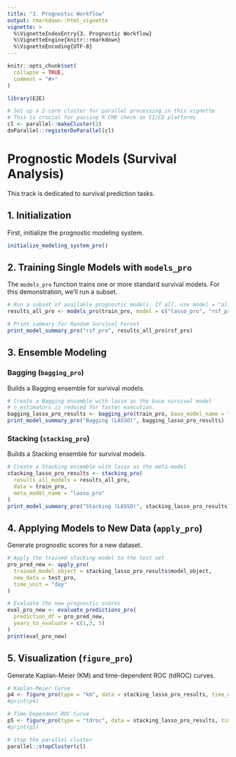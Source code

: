 ```yaml
---
title: "3. Prognostic Workflow"
output: rmarkdown::html_vignette
vignette: >
  %\VignetteIndexEntry{3. Prognostic Workflow}
  %\VignetteEngine{knitr::rmarkdown}
  %\VignetteEncoding{UTF-8}
---
```


```r
knitr::opts_chunk$set(
  collapse = TRUE,
  comment = "#>"
)
```

```r
library(E2E)
```

```r
# Set up a 2-core cluster for parallel processing in this vignette
# This is crucial for passing R CMD check on CI/CD platforms
cl <- parallel::makeCluster(2)
doParallel::registerDoParallel(cl)
```

# Prognostic Models (Survival Analysis)

This track is dedicated to survival prediction tasks.

## 1. Initialization

First, initialize the prognostic modeling system.

```r
initialize_modeling_system_pro()
```

## 2. Training Single Models with `models_pro`

The `models_pro` function trains one or more standard survival models. For this demonstration, we'll run a subset.

```r
# Run a subset of available prognostic models. If all, use model = "all_pro".
results_all_pro <- models_pro(train_pro, model = c("lasso_pro", "rsf_pro"))

# Print summary for Random Survival Forest
print_model_summary_pro("rsf_pro", results_all_pro$rsf_pro)
```

## 3. Ensemble Modeling

### Bagging (`bagging_pro`)

Builds a Bagging ensemble for survival models.

```r
# Create a Bagging ensemble with lasso as the base survival model
# n_estimators is reduced for faster execution.
bagging_lasso_pro_results <- bagging_pro(train_pro, base_model_name = "lasso_pro", n_estimators = 5, seed = 123)
print_model_summary_pro("Bagging (LASSO)", bagging_lasso_pro_results)
```

### Stacking (`stacking_pro`)

Builds a Stacking ensemble for survival models.

```r
# Create a Stacking ensemble with lasso as the meta-model
stacking_lasso_pro_results <- stacking_pro(
  results_all_models = results_all_pro,
  data = train_pro,
  meta_model_name = "lasso_pro"
)
print_model_summary_pro("Stacking (LASSO)", stacking_lasso_pro_results)
```

## 4. Applying Models to New Data (`apply_pro`)

Generate prognostic scores for a new dataset.

```r
# Apply the trained stacking model to the test set
pro_pred_new <- apply_pro(
  trained_model_object = stacking_lasso_pro_results$model_object,
  new_data = test_pro,
  time_unit = "day"
)

# Evaluate the new prognostic scores
eval_pro_new <- evaluate_predictions_pro(
  prediction_df = pro_pred_new,
  years_to_evaluate = c(1,3, 5)
)
print(eval_pro_new)
```

## 5. Visualization (`figure_pro`)

Generate Kaplan-Meier (KM) and time-dependent ROC (tdROC) curves.

```r
# Kaplan-Meier Curve
p4 <- figure_pro(type = "km", data = stacking_lasso_pro_results, time_unit= "days")
#print(p4)

# Time-Dependent ROC Curve
p5 <- figure_pro(type = "tdroc", data = stacking_lasso_pro_results, time_unit = "days")
#print(p5)
```

```r
# Stop the parallel cluster
parallel::stopCluster(cl)
```
